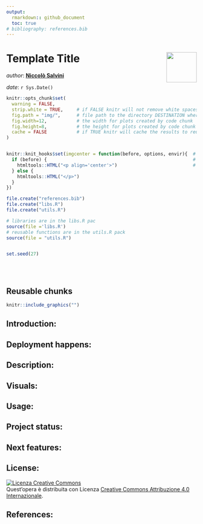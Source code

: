 ```yaml
---
output: 
  rmarkdown:: github_document
  toc: true
# bibliography: references.bib
---
```


<!-- README.md is generated from README.Rmd. Please edit that file -->


# Template Title <img src="img/logo.png" align="right" height="80" />
_author_: **[Niccolò Salvini](https://niccolosalvini.netlify.app/)** 

_date_: `r Sys.Date()`


```r
knitr::opts_chunk$set(
  warning = FALSE,  
  strip.white = TRUE,     # if FALSE knitr will not remove white spaces at the beg or end
  fig.path = "img/",      # file path to the directory DESTINATION where knitr shall store the
  fig.width=12,           # the width for plots created by code chunk
  fig.height=8,           # the height for plots created by code chunk
  cache = FALSE           # if TRUE knitr will cache the results to reuse in future knits
)


knitr::knit_hooks$set(imgcenter = function(before, options, envir){  # to center image 
  if (before) {                                                      # add imgcenter = TRUE
    htmltools::HTML("<p align='center'>")                            # to the chunk options
  } else {
    htmltools::HTML("</p>")
  }
})

file.create("references.bib")
file.create("libs.R")
file.create("utils.R")

# libraries are in the libs.R pac
source(file ='libs.R')
# reusable functions are in the utils.R pack
source(file = "utils.R")


set.seed(27) 
```

<br> <br> 

## Reusable chunks

```r
knitr::include_graphics("") 
```

## Introduction:

## Deployment happens:

## Description:

## Visuals:

## Usage:

## Project status:

## Next features:

## License:

<a rel="license" href="http://creativecommons.org/licenses/by/4.0/"><img alt="Licenza Creative Commons" style="border-width:0" src="https://i.creativecommons.org/l/by/4.0/88x31.png" /></a><br />Quest'opera è distribuita con Licenza <a rel="license" href="http://creativecommons.org/licenses/by/4.0/">Creative Commons Attribuzione 4.0 Internazionale</a>.

## References:

